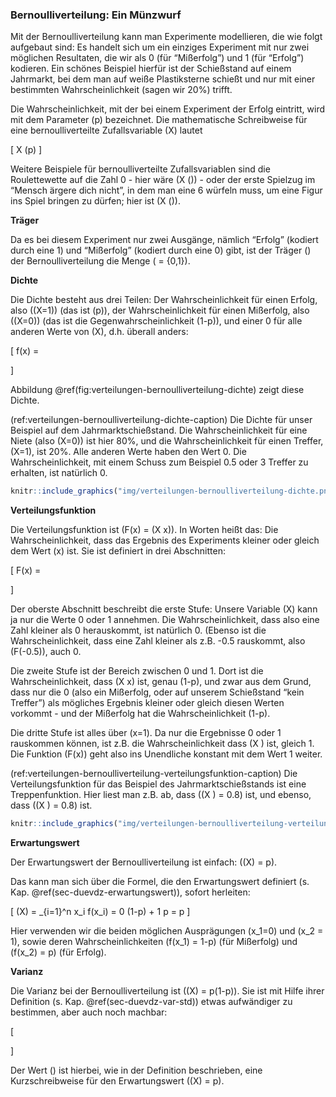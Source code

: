 ### Bernoulliverteilung: Ein Münzwurf {#sec-bernoulliverteilung}

Mit der Bernoulliverteilung kann man Experimente modellieren, die wie folgt aufgebaut sind: Es handelt sich um ein einziges Experiment mit nur zwei möglichen Resultaten, die wir als 0 (für "Mißerfolg") und 1 (für "Erfolg") kodieren. Ein schönes Beispiel hierfür ist der Schießstand auf einem Jahrmarkt, bei dem man auf weiße Plastiksterne schießt und nur mit einer bestimmten Wahrscheinlichkeit (sagen wir 20%) trifft.

Die Wahrscheinlichkeit, mit der bei einem Experiment der Erfolg eintritt, wird mit dem Parameter \(p\) bezeichnet. Die mathematische Schreibweise für eine bernoulliverteilte Zufallsvariable \(X\) lautet

\[ X \sim \text{Be}(p) \]

Weitere Beispiele für bernoulliverteilte Zufallsvariablen sind die Roulettewette auf die Zahl 0 - hier wäre \(X \sim \text{Be}(\frac{1}{37})\) - oder der erste Spielzug im "Mensch ärgere dich nicht", in dem man eine 6 würfeln muss, um eine Figur ins Spiel bringen zu dürfen; hier ist \(X \sim \text{Be}(\frac{1}{6})\).

**Träger**

Da es bei diesem Experiment nur zwei Ausgänge, nämlich "Erfolg" (kodiert durch eine 1) und "Mißerfolg" (kodiert durch eine 0) gibt, ist der Träger \(\mathcal{T}\) der Bernoulliverteilung die Menge \(\mathcal{T} = \{0,1\}\).

**Dichte**

Die Dichte besteht aus drei Teilen: Der Wahrscheinlichkeit für einen Erfolg, also \(\mathbb{P}(X=1)\) (das ist \(p\)), der Wahrscheinlichkeit für einen Mißerfolg, also \(\mathbb{P}(X=0)\) (das ist die Gegenwahrscheinlichkeit \(1-p\)), und einer 0 für alle anderen Werte von \(X\), d.h. überall anders:

\[ f(x) = \begin{cases} p, & x = 1 \\ 1-p, & x=0 \\ 0, &\text{sonst} \end{cases} \]

Abbildung \@ref(fig:verteilungen-bernoulliverteilung-dichte) zeigt diese Dichte.

(ref:verteilungen-bernoulliverteilung-dichte-caption) Die Dichte für unser Beispiel auf dem Jahrmarktschießstand. Die Wahrscheinlichkeit für eine Niete (also \(X=0\)) ist hier 80%, und die Wahrscheinlichkeit für einen Treffer, \(X=1\), ist 20%. Alle anderen Werte haben den Wert 0. Die Wahrscheinlichkeit, mit einem Schuss zum Beispiel 0.5 oder 3 Treffer zu erhalten, ist natürlich 0.

```r
knitr::include_graphics("img/verteilungen-bernoulliverteilung-dichte.png")
```

**Verteilungsfunktion**

Die Verteilungsfunktion ist \(F(x) = \mathbb{P}(X \leq x)\). In Worten heißt das: Die Wahrscheinlichkeit, dass das Ergebnis des Experiments kleiner oder gleich dem Wert \(x\) ist. Sie ist definiert in drei Abschnitten:

\[ F(x) = \begin{cases} 0, & x < 0 \\ 1-p, & x>=0 \, \text{und} \, x<1 \\ 1, & x \geq 1 \end{cases} \]

Der oberste Abschnitt beschreibt die erste Stufe: Unsere Variable \(X\) kann ja nur die Werte 0 oder 1 annehmen. Die Wahrscheinlichkeit, dass also eine Zahl kleiner als 0 herauskommt, ist natürlich 0. (Ebenso ist die Wahrscheinlichkeit, dass eine Zahl kleiner als z.B. -0.5 rauskommt, also \(F(-0.5)\), auch 0.

Die zweite Stufe ist der Bereich zwischen 0 und 1. Dort ist die Wahrscheinlichkeit, dass \(X \leq x\) ist, genau \(1-p\), und zwar aus dem Grund, dass nur die 0 (also ein Mißerfolg, oder auf unserem Schießstand "kein Treffer") als mögliches Ergebnis kleiner oder gleich diesen Werten vorkommt - und der Mißerfolg hat die Wahrscheinlichkeit \(1-p\).

Die dritte Stufe ist alles über \(x=1\). Da nur die Ergebnisse 0 oder 1 rauskommen können, ist z.B. die Wahrscheinlichkeit dass \(X \leq 5\) ist, gleich 1. Die Funktion \(F(x)\) geht also ins Unendliche konstant mit dem Wert 1 weiter.

(ref:verteilungen-bernoulliverteilung-verteilungsfunktion-caption) Die Verteilungsfunktion für das Beispiel des Jahrmarktschießstands ist eine Treppenfunktion. Hier liest man z.B. ab, dass \(\mathbb{P}(X \leq 0) = 0.8\) ist, und ebenso, dass \(\mathbb{P}(X \leq 0.5) = 0.8\) ist.

```r
knitr::include_graphics("img/verteilungen-bernoulliverteilung-verteilungsfunktion.png")
```

**Erwartungswert**

Der Erwartungswert der Bernoulliverteilung ist einfach: \(\mathbb{E}(X) = p\).

Das kann man sich über die Formel, die den Erwartungswert definiert (s. Kap. \@ref(sec-duevdz-erwartungswert)), sofort herleiten:

\[ \mathbb{E}(X) = \sum_{i=1}^n x_i f(x_i) = 0 \cdot (1-p) + 1 \cdot p = p \]

Hier verwenden wir die beiden möglichen Ausprägungen \(x_1=0\) und \(x_2 = 1\), sowie deren Wahrscheinlichkeiten \(f(x_1) = 1-p\) (für Mißerfolg) und \(f(x_2) = p\) (für Erfolg).

**Varianz**

Die Varianz bei der Bernoulliverteilung ist \(\mathbb{V}(X) = p(1-p)\). Sie ist mit Hilfe ihrer Definition (s. Kap. \@ref(sec-duevdz-var-std)) etwas aufwändiger zu bestimmen, aber auch noch machbar:

\[ \begin{aligned} \mathbb{V}(X) &= \sum_{i=1}^n (x_i - \mu)^2 f(x_i) \\&=(x_1-p)^2 \cdot (1-p) + (x_2 - p)^2 \cdot p\\&=p^2 (1-p) + (1-p)^2 p \\&=(p^2 - p^3) + (1^2-2p+p^2)\cdot p \\&=p^2 - p^3 + p - 2p^2 + p^3 \\&=p - p^2 \\&=p(1-p) \end{aligned} \]

Der Wert \(\mu\) ist hierbei, wie in der Definition beschrieben, eine Kurzschreibweise für den Erwartungswert \(\mathbb{E}(X) = p\).